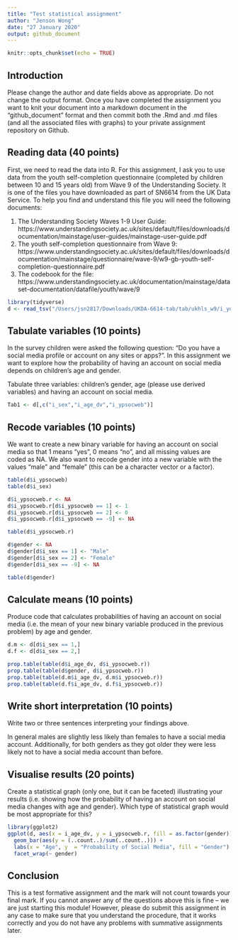 ```yaml
---
title: "Test statistical assignment"
author: "Jenson Wong"
date: "27 January 2020"
output: github_document
---
```


```r
knitr::opts_chunk$set(echo = TRUE)
```

## Introduction

Please change the author and date fields above as appropriate. Do not change the output format. Once you have completed the assignment you want to knit your document into a markdown document in the "github_document" format and then commit both the .Rmd and .md files (and all the associated files with graphs) to your private assignment repository on Github.

## Reading data (40 points)

First, we need to read the data into R. For this assignment, I ask you to use data from the youth self-completion questionnaire (completed by children between 10 and 15 years old) from Wave 9 of the Understanding Society. It is one of the files you have downloaded as part of SN6614 from the UK Data Service. To help you find and understand this file you will need the following documents:

1) The Understanding Society Waves 1-9 User Guide: https://www.understandingsociety.ac.uk/sites/default/files/downloads/documentation/mainstage/user-guides/mainstage-user-guide.pdf
2) The youth self-completion questionnaire from Wave 9: https://www.understandingsociety.ac.uk/sites/default/files/downloads/documentation/mainstage/questionnaire/wave-9/w9-gb-youth-self-completion-questionnaire.pdf
3) The codebook for the file: https://www.understandingsociety.ac.uk/documentation/mainstage/dataset-documentation/datafile/youth/wave/9


```r
library(tidyverse)
d <- read_tsv("/Users/jsn2817/Downloads/UKDA-6614-tab/tab/ukhls_w9/i_youth.tab")
```

## Tabulate variables (10 points)

In the survey children were asked the following question: "Do you have a social media profile or account on any sites or apps?". In this assignment we want to explore how the probability of having an account on social media depends on children's age and gender.

Tabulate three variables: children's gender, age (please use derived variables) and having an account on social media.

```r
Tab1 <- d[,c("i_sex","i_age_dv","i_ypsocweb")]
```

## Recode variables (10 points)

We want to create a new binary variable for having an account on social media so that 1 means "yes", 0 means "no", and all missing values are coded as NA. We also want to recode gender into a new variable with the values "male" and "female" (this can be a character vector or a factor).

```r
table(d$i_ypsocweb)
table(d$i_sex)

d$i_ypsocweb.r <- NA
d$i_ypsocweb.r[d$i_ypsocweb == 1] <- 1
d$i_ypsocweb.r[d$i_ypsocweb == 2] <- 0
d$i_ypsocweb.r[d$i_ypsocweb == -9] <- NA

table(d$i_ypsocweb.r)

d$gender <- NA
d$gender[d$i_sex == 1] <- "Male"
d$gender[d$i_sex == 2] <- "Female"
d$gender[d$i_sex == -9] <- NA

table(d$gender)
```

## Calculate means (10 points)

Produce code that calculates probabilities of having an account on social media (i.e. the mean of your new binary variable produced in the previous problem) by age and gender. 

```r
d.m <- d[d$i_sex == 1,]
d.f <- d[d$i_sex == 2,]

prop.table(table(d$i_age_dv, d$i_ypsocweb.r))
prop.table(table(d$gender, d$i_ypsocweb.r))
prop.table(table(d.m$i_age_dv, d.m$i_ypsocweb.r))
prop.table(table(d.f$i_age_dv, d.f$i_ypsocweb.r))
```

## Write short interpretation (10 points)

Write two or three sentences interpreting your findings above.

In general males are slightly less likely than females to have a social media account. Additionally, for both genders as they got older they were less likely not to have a social media account than before.

## Visualise results (20 points)

Create a statistical graph (only one, but it can be faceted) illustrating your results (i.e. showing how the probability of having an account on social media changes with age and gender). Which type of statistical graph would be most appropriate for this?

```r
library(ggplot2)
ggplot(d, aes(x = i_age_dv, y = i_ypsocweb.r, fill = as.factor(gender))) +
  geom_bar(aes(y = (..count..)/sum(..count..))) + 
  labs(x = "Age", y  = "Probability of Social Media", fill = "Gender") +
  facet_wrap(~ gender)
```

## Conclusion

This is a test formative assignment and the mark will not count towards your final mark. If you cannot answer any of the questions above this is fine -- we are just starting this module! However, please do submit this assignment in any case to make sure that you understand the procedure, that it works correctly and you do not have any problems with summative assignments later.
